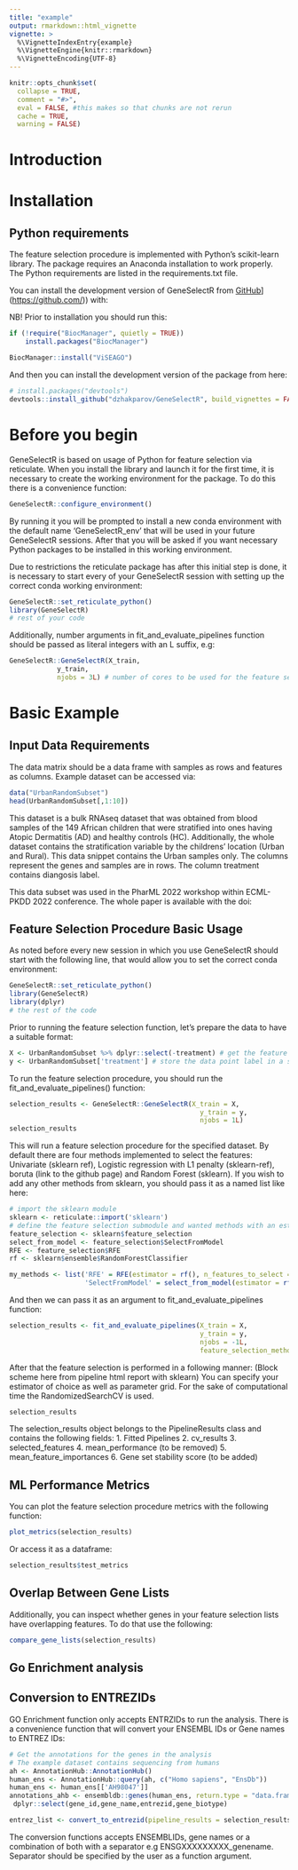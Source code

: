 ```yaml
---
title: "example"
output: rmarkdown::html_vignette
vignette: >
  %\VignetteIndexEntry{example}
  %\VignetteEngine{knitr::rmarkdown}
  %\VignetteEncoding{UTF-8}
---
```


```r
knitr::opts_chunk$set(
  collapse = TRUE,
  comment = "#>", 
  eval = FALSE, #this makes so that chunks are not rerun 
  cache = TRUE,
  warning = FALSE)
```

# Introduction

# Installation

## Python requirements 
The feature selection procedure is implemented with Python's scikit-learn library. The package requires an Anaconda installation to work properly. The Python requirements are listed in the requirements.txt file. 

You can install the development version of GeneSelectR from [GitHub](%5Bhttps://github.com/)](<https://github.com/>)) with:

NB! Prior to installation you should run this:

```r
if (!require("BiocManager", quietly = TRUE))
    install.packages("BiocManager")

BiocManager::install("ViSEAGO")
```

And then you can install the development version of the package from here:

```r
# install.packages("devtools")
devtools::install_github("dzhakparov/GeneSelectR", build_vignettes = FALSE)

```

# Before you begin 
GeneSelectR is based on usage of Python for feature selection via reticulate. When you install the library and launch it for the first time, it is necessary to create the working environment for the package. 
To do this there is a convenience function: 
```r
GeneSelectR::configure_environment() 
```
By running it you will be prompted to install a new conda environment with the default name 'GeneSelectR_env' that will be used in your future GeneSelectR sessions. After that you will be asked if you want necessary Python packages to be installed in this working environment. 

Due to restrictions the reticulate package has after this initial step is done, it is necessary to start every of your GeneSelectR session with setting up the correct conda working environment: 

```r
GeneSelectR::set_reticulate_python()
library(GeneSelectR)
# rest of your code 
```
Additionally, number arguments in fit_and_evaluate_pipelines function should be passed as literal integers with an L suffix, e.g: 

```r
GeneSelectR::GeneSelectR(X_train, 
            y_train,
            njobs = 3L) # number of cores to be used for the feature selection process 
```


# Basic Example
## Input Data Requirements
The data matrix should be a data frame with samples as rows and features as columns. Example dataset can be accessed via: 
```r
data("UrbanRandomSubset")
head(UrbanRandomSubset[,1:10])
```
This dataset is a bulk RNAseq dataset that was obtained from blood samples of the 149 African children that were stratified into ones having Atopic Dermatitis (AD) and healthy controls (HC). Additionally, the whole dataset contains the stratification variable by the childrens' location (Urban and Rural). This data snippet contains the Urban samples only. The columns represent the genes and samples are in rows. The column treatment contains diangosis label.

This data subset was used in the PharML 2022 workshop within ECML-PKDD 2022 conference. The whole paper is available with the doi: 

## Feature Selection Procedure Basic Usage
As noted before every new session in which you use GeneSelectR should start with the following line, that would allow you to set the correct conda environment:

```r
GeneSelectR::set_reticulate_python()
library(GeneSelectR)
library(dplyr)
# the rest of the code
```
Prior to running the feature selection function, let's prepare the data to have a suitable format: 
```r
X <- UrbanRandomSubset %>% dplyr::select(-treatment) # get the feature matrix
y <- UrbanRandomSubset['treatment'] # store the data point label in a separate vector
```

To run the feature selection procedure, you should run the fit_and_evaluate_pipelines() function: 
```r
selection_results <- GeneSelectR::GeneSelectR(X_train = X, 
                                                y_train = y,
                                                njobs = 1L)
selection_results
```
This will run a feature selection procedure for the specified dataset. By default there are four methods implemented to select the features: Univariate (sklearn ref), Logistic regression with L1 penalty (sklearn-ref), boruta (link to the github page) and Random Forest (sklearn). 
If you wish to add any other methods from sklearn, you should pass it as a named list like here: 
```r
# import the sklearn module
sklearn <- reticulate::import('sklearn')
# define the feature selection submodule and wanted methods with an estimator
feature_selection <- sklearn$feature_selection
select_from_model <- feature_selection$SelectFromModel
RFE <- feature_selection$RFE
rf <- sklearn$ensemble$RandomForestClassifier

my_methods <- list('RFE' = RFE(estimator = rf(), n_features_to_select = 100L),
                   'SelectFromModel' = select_from_model(estimator = rf()))
```

And then we can pass it as an argument to fit_and_evaluate_pipelines function: 
```r
selection_results <- fit_and_evaluate_pipelines(X_train = X, 
                                                y_train = y,
                                                njobs = -1L,
                                                feature_selection_methods = my_methods)
```
After that the feature selection is performed in a following manner: 
(Block scheme here from pipeline html report with sklearn)
You can specify your estimator of choice as well as parameter grid. 
For the sake of computational time the RandomizedSearchCV is used. 

```r
selection_results
```

The selection_results object belongs to the PipelineResults class and contains the following fields: 
1. Fitted Pipelines 
2. cv_results
3. selected_features 
4. mean_performance (to be removed)
5. mean_feature_importances
6. Gene set stability score (to be added)

## ML Performance Metrics
You can plot the feature selection procedure metrics with the following function: 
```r
plot_metrics(selection_results)
```
Or access it as a dataframe: 
```r
selection_results$test_metrics
```

## Overlap Between Gene Lists
Additionally, you can inspect whether genes in your feature selection lists have overlapping features. To do that use the following: 
```r
compare_gene_lists(selection_results)
```

## Go Enrichment analysis
## Conversion to ENTREZIDs
GO Enrichment function only accepts ENTRZIDs to run the analysis. There is a convenience function that will convert your ENSEMBL IDs or Gene names to ENTREZ IDs: 
```r
# Get the annotations for the genes in the analysis 
# The example dataset contains sequencing from humans 
ah <- AnnotationHub::AnnotationHub()
human_ens <- AnnotationHub::query(ah, c("Homo sapiens", "EnsDb"))
human_ens <- human_ens[['AH98047']]
annotations_ahb <- ensembldb::genes(human_ens, return.type = "data.frame") %>%
 dplyr::select(gene_id,gene_name,entrezid,gene_biotype)

entrez_list <- convert_to_entrezid(pipeline_results = selection_results, ens = annotations_ahb)
```
The conversion functions accepts ENSEMBLIDs, gene names or a combination of both with a separator e.g ENSGXXXXXXXXX_genename. Separator should be specified by the user as a function argument.
